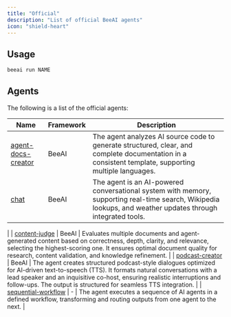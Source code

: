 ```yaml
---
title: "Official"
description: "List of official BeeAI agents"
icon: "shield-heart"
---
```


## Usage

```sh
beeai run NAME
```

## Agents

The following is a list of the official agents:

| Name | Framework | Description |
| --- | --- | --- |
| [agent-docs-creator](https://github.com/i-am-bee/beeai/blob/main/agents/official/agent-docs-creator) | BeeAI | The agent analyzes AI source code to generate structured, clear, and complete documentation in a consistent template, supporting multiple languages. |
| [chat](https://github.com/i-am-bee/beeai/blob/main/agents/official/beeai-framework/src/chat) | BeeAI | The agent is an AI-powered conversational system with memory, supporting real-time search, Wikipedia lookups, and weather updates through integrated tools.
 |
| [content-judge](https://github.com/i-am-bee/beeai/blob/main/agents/official/beeai-framework/src/content-judge) | BeeAI | Evaluates multiple documents and agent-generated content based on correctness, depth, clarity, and relevance, selecting the highest-scoring one. It ensures optimal document quality for research, content validation, and knowledge refinement. |
| [podcast-creator](https://github.com/i-am-bee/beeai/blob/main/agents/official/beeai-framework/src/podcast-creator) | BeeAI | The agent creates structured podcast-style dialogues optimized for AI-driven text-to-speech (TTS). It formats natural conversations with a lead speaker and an inquisitive co-host, ensuring realistic interruptions and follow-ups. The output is structured for seamless TTS integration. |
| [sequential-workflow](https://github.com/i-am-bee/beeai/tree/main/agents/official/composition/src/composition/sequential_workflow.py) | - | The agent executes a sequence of AI agents in a defined workflow, transforming and routing outputs from one agent to the next. |
